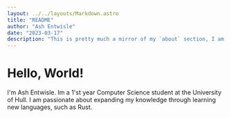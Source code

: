 ```yaml
---
layout: ../../layouts/Markdown.astro
title: "README"
author: "Ash Entwisle"
date: "2023-03-17"
description: "This is pretty much a mirror of my `about` section, I am only putting this here as a proof of concept for the blog to see if it actually works."
---
```


# Hello, World!

I'm Ash Entwisle. Im a 1'st year Computer Science student at the University of Hull.
I am passionate about expanding my knowledge through learning new languages, such as Rust. 
